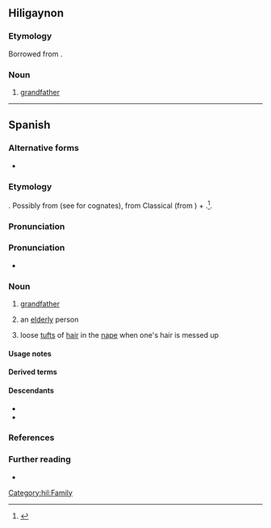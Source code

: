 ==Hiligaynon==

===Etymology===
Borrowed from {{bor|hil|es|abuelo}}.

===Noun===
{{hil-noun|abuélo}}

# [[grandfather]]

[[Category:hil:Family]]

----

==Spanish==
{{wp|lang=es}}

===Alternative forms===
* {{alt|es|agüelo||eye dialect}}

===Etymology===
{{unk|es|title=Origin uncertain}}. Possibly from {{inh|es|la|*aviolus}} (see for cognates), from Classical {{der|es|la|avus}} (from {{der|es|ine-pro|*h₂éwh₂os||grandfather}}) + {{m|la|-olus}}.<ref>{{R:es:BDELC}}</ref>.

===Pronunciation===
{{es-IPA}}

===Pronunciation===
{{es-IPA}}
* {{audio|es|LL-Q1321 (spa)-AdrianAbdulBaha-abuelo.wav|Audio (Colombia)}}
{{es-IPA|ahuelo|pre={{q|dialectal}}}}
{{es-IPA|agüelo|pre={{q|dialectal}}}}

===Noun===
{{es-noun|m|f=abuela}}

# [[grandfather]]
#: {{ux|es|Su '''abuelo''' es simpático.|His '''grandfather''' is nice.}}
# {{lb|es|colloquial|affectionate}} an [[elderly]] person
# loose [[tuft]]s of [[hair]] in the [[nape]] when one's hair is messed up
#: {{syn|es|tolano}}

====Usage notes====
{{es-note-noun-mf}}

====Derived terms====
{{col4|es
|abolengo
|abuelado
|abuelito
|abuelo materno
|abuelo paterno
|abuelo político
|bisabuelo
|tío abuelo
}}

====Descendants====
* {{desc|hil|abuélo|bor=1}}
* {{desc|pap|welo|bor=1}}

===References===
<references/>

===Further reading===
* {{R:DRAE}}

{{C|es|Family members|Male}}